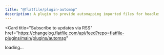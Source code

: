 ```yaml
---
title: "@flatfile/plugin-automap"
description: A plugin to provide automapping imported files for headless workflows.
---
```


<Card
  title="Subscribe to updates via
  RSS"
  href="https://changelog.flatfile.com/api/feed?repo=flatfile-plugins/main/plugins/automap"
></Card>

<div id="dynamic-content">loading...</div>
